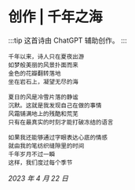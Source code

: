 # 创作 | 千年之海

:::tip
这首诗由 ChatGPT 辅助创作。
:::


```poem
千年以来，诗人只在夏夜出游
如梦般美丽的风景扑面而来
金色的花瓣翻转落地
坐在岩石上，凝望无尽的海

夏日的风是冷雪片落的静谧
沉默。这就是我发现自己在做的事情
风霜铺满地上的残酷和荒芜
只有在最真实的时刻才能打破冻结的语言

如果我还能够通过字眼表达心底的情感
就由我的笔纺织缝隙里的时间
千年岁月不过一瞬
这样，我们度过每个季节
```

<Right>

_2023 年 4 月 22 日_

</Right>
